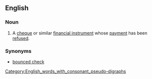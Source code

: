 ==English==
[[Category:English_words_with_consonant_pseudo-digraphs]]

===Noun===
{{en-noun|sg=[[dishonoured]] [[bill]]}}

# {{UK}} A [[cheque]] or similar [[financial instrument]] whose [[payment]] has been [[refused]].

===Synonyms===
* [[bounced check]] {{qualifier|US}}